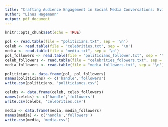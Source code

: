 ```yaml
---
title: "Crafting Audience Engagement in Social Media Conversations: Evidence from the U.S. 2020 Presidential Elections -- Convert socialbakers List to Usable Format"
author: "Linus Hagemann"
output: pdf_document
---
```


```r
knitr::opts_chunk$set(echo = TRUE)
```

```r
pol <- read.table(file = "politicians.txt", sep = '\n')
celeb <- read.table(file = "celebrities.txt", sep = '\n')
media <- read.table(file = "media.txt", sep = '\n')
pol_followers <- read.table(file = "politicians_follower.txt", sep = '\n')
celeb_followers <- read.table(file = "celebrities_folowers.txt", sep = '\n')
media_followers <- read.table(file = "media_followers.txt", sep = '\n')

politicians <- data.frame(pol, pol_followers)
names(politicians) <- c('handle','followers')
write.csv(politicians, 'politiciancs.csv')

celebs <- data.frame(celeb, celeb_followers)
names(celebs) <- c('handle','followers')
write.csv(celebs, 'celebrities.csv')

media <- data.frame(media, media_followers)
names(media) <- c('handle','followers')
write.csv(media, 'media.csv')
```


